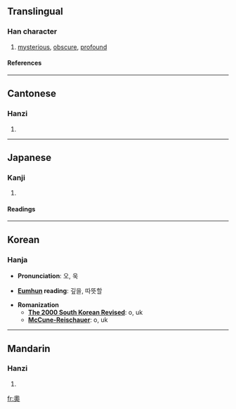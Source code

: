 {{see|奥}}

==Translingual==
===Han character===
{{Han char|rn=37|rad=大|as=10|sn=13|four=2743<sub>0</sub>|canj=竹月大 (HBK)}}
# [[mysterious]], [[obscure]], [[profound]]
====References====
{{Han ref|kx=0253.190|dkj=05985|dj=0515.140|hdz=10547.031|uh=5967|ud=22887|bh=B6F8|bd=46840}}
----
==Cantonese==
===Hanzi===
{{yue-hanzi|jyut=ou3, juk1|y=ou, yūk}}
# {{defn|Cantonese}}
----
==Japanese==
===Kanji===
{{ja-kanji|grade=|rs=大10}}
# {{defn|Japanese}} 
====Readings====
{{ja-readings|on=[[おう]] (ō), [[おく]] (oku), [[いく]] (iku)|kun=[[おく]] (oku), [[くま]] (kuma)}}
----
==Korean==
===Hanja===

* '''Pronunciation''': 오, 욱


* '''[[Eumhun]] reading''': 깊을, 따뜻할

* '''Romanization'''
** '''[[The 2000 South Korean Revised Romanization|The 2000 South Korean Revised]]''': o, uk
** '''[[McCune-Reischauer]]''': o, uk
----
==Mandarin==
===Hanzi===
{{cmn-hanzi|sim=奥|pin=[[ào]] (ao4), [[yù]] (yu4)|wg=ao<sup>4</sup>, yü<sup>4</sup>}}
# {{defn|Mandarin}}

[[fr:奧]]